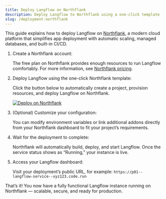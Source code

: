 ```yaml
---
title: Deploy Langflow on Northflank
description: Deploy Langflow to Northflank using a one-click template
slug: /deployment-northflank
---
```


This guide explains how to deploy Langflow on [Northflank](https://northflank.com/), a modern cloud platform that simplifies app deployment with automatic scaling, managed databases, and built-in CI/CD.

1. Create a Northflank account:

   The free plan on Northflank provides enough resources to run Langflow comfortably. For more information, see [Northflank pricing](https://northflank.com/pricing).

2. Deploy Langflow using the one-click Northflank template:

   Click the button below to automatically create a project, provision resources, and deploy Langflow on Northflank.  

   [![Deploy on Northflank](https://assets.northflank.com/deploy_to_northflank_smm_36700fb050.svg)](https://northflank.com/stacks/deploy-langflow)

3. (Optional) Customize your configuration:

   You can modify environment variables or link additional addons directly from your Northflank dashboard to fit your project’s requirements.

4. Wait for the deployment to complete:

   Northflank will automatically build, deploy, and start Langflow. Once the service status shows as “Running,” your instance is live.

5. Access your Langflow dashboard:

   Visit your deployment’s public URL, for example:  `https://p01--langflow-service--xyz123.code.run`

That’s it! You now have a fully functional Langflow instance running on Northflank — scalable, secure, and ready for production.
